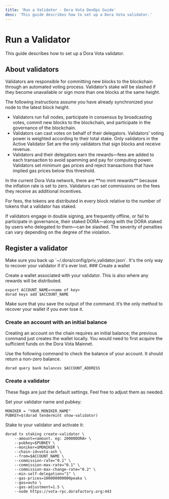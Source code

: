 ```yaml
---
title: 'Run a Validator · Dora Vota DevOps Guide'
desc: 'This guide describes how to set up a Dora Vota validator.'
---
```



# Run a Validator

This guide describes how to set up a Dora Vota validator.

## About validators

Validators are responsible for committing new blocks to the blockchain through an automated voting process. Validator’s stake will be slashed if they become unavailable or sign more than one blocks at the same height.

The following instructions assume you have already synchronized your node to the latest block height.

- Validators run full nodes, participate in consensus by broadcasting votes, commit new blocks to the blockchain, and participate in the governance of the blockchain.
- Validators can cast votes on behalf of their delegators. Validators’ voting power is weighted according to their total stake. Only validators in the Active Validator Set are the only validators that sign blocks and receive revenue.
- Validators and their delegators earn the rewards—fees are added to each transaction to avoid spamming and pay for computing power. Validators set minimum gas prices and reject transactions that have implied gas prices below this threshold.

<Callout type="info">
  In the current Dora Vota network, there are **no mint rewards** because the
  inflation rate is set to zero. Validators can set commissions on the fees they
  receive as additional incentives.
</Callout>

For fees, the tokens are distributed in every block relative to the number of tokens that a validator has staked.

<Callout type="error">
  If validators engage in double signing, are frequently offline, or fail to
  participate in governance, their staked DORA—along with the DORA staked by
  users who delegated to them—can be slashed. The severity of penalties can vary
  depending on the degree of the violation.
</Callout>

## Register a validator

<Callout type="warning">
  Make sure you back up `~/.dora/config/priv_validator.json`. It's the only way
  to recover your validator if it's ever lost.
</Callout>

<Steps>
### Create a wallet

Create a wallet associated with your validator. This is also where any rewards will be distributed.

```shell
export ACCOUNT_NAME=<name of key>
dorad keys add $ACCOUNT_NAME
```

<Callout type="warning">
  Make sure that you save the output of the command. It’s the only method to
  recover your wallet if you ever lose it.
</Callout>

### Create an account with an initial balance

Creating an account on the chain requires an initial balance; the previous command just creates the wallet locally. You would need to first acquire the sufficient funds on the Dora Vota Mainnet.

Use the following command to check the balance of your account. It should return a non-zero balance.

```shell
dorad query bank balances $ACCOUNT_ADDRESS
```

### Create a validator

These flags are just the default settings. Feel free to adjust them as needed.

Set your validator name and pubkey:

```shell
MONIKER = "YOUR_MONIKER_NAME"
PUBKEY=$(dorad tendermint show-validator)
```

Stake to your validator and activate it:

```shell
dorad tx staking create-validator \
    --amount=<amount. eg: 20000DORA> \
    --pubkey=$PUBKEY \
    --moniker=$MONIKER \
    --chain-id=vota-ash \
    --from=$ACCOUNT_NAME \
    --commission-rate="0.1" \
    --commission-max-rate="0.1" \
    --commission-max-change-rate="0.2" \
    --min-self-delegation="1" \
    --gas-prices=100000000000peaka \
    --gas=auto \
    --gas-adjustment=1.5 \
    --node https://vota-rpc.dorafactory.org:443
```

</Steps>
